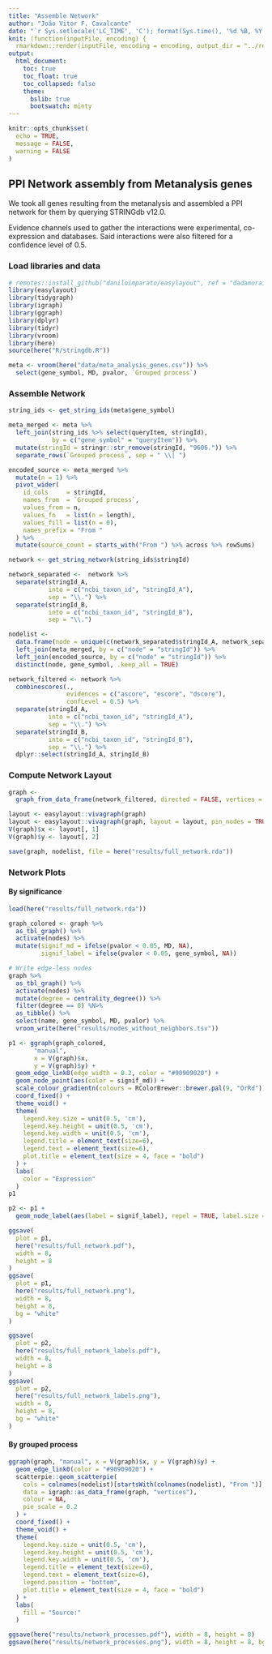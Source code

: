 ```yaml
---
title: "Assemble Network"
author: "João Vitor F. Cavalcante"
date: "`r Sys.setlocale('LC_TIME', 'C'); format(Sys.time(), '%d %B, %Y')`"
knit: (function(inputFile, encoding) {
  rmarkdown::render(inputFile, encoding = encoding, output_dir = "../reports/") })
output:
  html_document:
    toc: true
    toc_float: true
    toc_collapsed: false
    theme:
      bslib: true
      bootswatch: minty
---
```


```r
knitr::opts_chunk$set(
  echo = TRUE,
  message = FALSE,
  warning = FALSE
)
```

## PPI Network assembly from Metanalysis genes

We took all genes resulting from the metanalysis and assembled a PPI network for them by querying
STRINGdb v12.0.

Evidence channels used to gather the interactions were experimental, co-expression and databases. Said interactions were also filtered for a confidence level of 0.5.

### Load libraries and data

```r
# remotes::install_github("daniloimparato/easylayout", ref = "dadamorais")
library(easylayout)
library(tidygraph)
library(igraph)
library(ggraph)
library(dplyr)
library(tidyr)
library(vroom)
library(here)
source(here("R/stringdb.R"))

meta <- vroom(here("data/meta_analysis_genes.csv")) %>%
  select(gene_symbol, MD, pvalor, `Grouped process`)
```

### Assemble Network

```r
string_ids <- get_string_ids(meta$gene_symbol)

meta_merged <- meta %>%
  left_join(string_ids %>% select(queryItem, stringId),
            by = c("gene_symbol" = "queryItem")) %>%
  mutate(stringId = stringr::str_remove(stringId, "9606.")) %>%
  separate_rows(`Grouped process`, sep = " \\| ")

encoded_source <- meta_merged %>%
  mutate(n = 1) %>%
  pivot_wider(
    id_cols     = stringId,
    names_from  = `Grouped process`,
    values_from = n,
    values_fn   = list(n = length),
    values_fill = list(n = 0),
    names_prefix = "From "
  ) %>%
  mutate(source_count = starts_with("From ") %>% across %>% rowSums)

network <- get_string_network(string_ids$stringId)

network_separated <-  network %>%
  separate(stringId_A,
           into = c("ncbi_taxon_id", "stringId_A"),
           sep = "\\.") %>%
  separate(stringId_B,
           into = c("ncbi_taxon_id", "stringId_B"),
           sep = "\\.")

nodelist <-
  data.frame(node = unique(c(network_separated$stringId_A, network_separated$stringId_B))) %>%
  left_join(meta_merged, by = c("node" = "stringId")) %>%
  left_join(encoded_source, by = c("node" = "stringId")) %>%
  distinct(node, gene_symbol, .keep_all = TRUE)

network_filtered <- network %>%
  combinescores(.,
                evidences = c("ascore", "escore", "dscore"),
                confLevel = 0.5) %>%
  separate(stringId_A,
           into = c("ncbi_taxon_id", "stringId_A"),
           sep = "\\.") %>%
  separate(stringId_B,
           into = c("ncbi_taxon_id", "stringId_B"),
           sep = "\\.") %>%
  dplyr::select(stringId_A, stringId_B)
```

### Compute Network Layout

```r
graph <-
  graph_from_data_frame(network_filtered, directed = FALSE, vertices = nodelist)

layout <- easylayout::vivagraph(graph)
layout <- easylayout::vivagraph(graph, layout = layout, pin_nodes = TRUE, lcc_margin_left = 10)
V(graph)$x <- layout[, 1]
V(graph)$y <- layout[, 2]

save(graph, nodelist, file = here("results/full_network.rda"))
```

### Network Plots

#### By significance

```r
load(here("results/full_network.rda"))

graph_colored <- graph %>%
  as_tbl_graph() %>%
  activate(nodes) %>%
  mutate(signif_md = ifelse(pvalor < 0.05, MD, NA),
         signif_label = ifelse(pvalor < 0.05, gene_symbol, NA))

# Write edge-less nodes
graph %>%
  as_tbl_graph() %>%
  activate(nodes) %>%
  mutate(degree = centrality_degree()) %>%
  filter(degree == 0) %N>%
  as_tibble() %>%
  select(name, gene_symbol, MD, pvalor) %>%
  vroom_write(here("results/nodes_without_neighbors.tsv"))

p1 <- ggraph(graph_colored,
       "manual",
       x = V(graph)$x,
       y = V(graph)$y) +
  geom_edge_link0(edge_width = 0.2, color = "#90909020") +
  geom_node_point(aes(color = signif_md)) +
  scale_colour_gradientn(colours = RColorBrewer::brewer.pal(9, "OrRd")) +
  coord_fixed() +
  theme_void() +
  theme(
    legend.key.size = unit(0.5, 'cm'),
    legend.key.height = unit(0.5, 'cm'),
    legend.key.width = unit(0.5, 'cm'),
    legend.title = element_text(size=6),
    legend.text = element_text(size=6),
    plot.title = element_text(size = 4, face = "bold")
  ) +
  labs(
    color = "Expression"
  )
p1

p2 <- p1 +
  geom_node_label(aes(label = signif_label), repel = TRUE, label.size = 0.1)

ggsave(
  plot = p1,
  here("results/full_network.pdf"),
  width = 8,
  height = 8
)
ggsave(
  plot = p1,
  here("results/full_network.png"),
  width = 8,
  height = 8,
  bg = "white"
)

ggsave(
  plot = p2,
  here("results/full_network_labels.pdf"),
  width = 8,
  height = 8
)
ggsave(
  plot = p2,
  here("results/full_network_labels.png"),
  width = 8,
  height = 8,
  bg = "white"
)
```

#### By grouped process

```r
ggraph(graph, "manual", x = V(graph)$x, y = V(graph)$y) +
  geom_edge_link0(color = "#90909020") +
  scatterpie::geom_scatterpie(
    cols = colnames(nodelist)[startsWith(colnames(nodelist), "From ")],
    data = igraph::as_data_frame(graph, "vertices"),
    colour = NA,
    pie_scale = 0.2
  ) +
  coord_fixed() +
  theme_void() +
  theme(
    legend.key.size = unit(0.5, 'cm'),
    legend.key.height = unit(0.5, 'cm'),
    legend.key.width = unit(0.5, 'cm'),
    legend.title = element_text(size=6),
    legend.text = element_text(size=6),
    legend.position = "bottom",
    plot.title = element_text(size = 4, face = "bold")
  ) +
  labs(
    fill = "Source:"
  )

ggsave(here("results/network_processes.pdf"), width = 8, height = 8)
ggsave(here("results/network_processes.png"), width = 8, height = 8, bg = "white")
```



